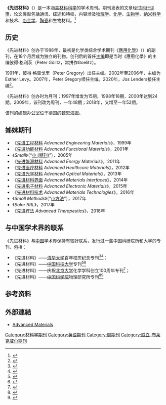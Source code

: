 {{Infobox Journal
| cover = 
| discipline = [[材料科学|材料科学]]
| native_title = Advanced Materials
| abbreviation = Adv. Mater.
| website = http://onlinelibrary.wiley.com/journal/10.1002/(ISSN)1521-4095
| editor = 彼得·格雷戈里
| frequency = 周刊
| impact = 25.809
| impact-year = 2018
| language= 英语
| link1 = http://www.materialsviews.com
| link1-name = Advanced Materials News Service
| publisher = [[约翰威立|Wiley-VCH]]
| country = [[德国|德国]]
| history = 1989年至今
| ISSN = 0935-9648
| eISSN = 1521-4095
}}

'''《先进材料》'''（{{lang-en|'''''Advanced Materials'''''}}）是一本涵盖[[材料科学|材料科学]]的学术周刊。期刊发表的文章经过[[同行评审|同行评审]]，论文类型包括通讯、综述和特稿，内容涉及[[物理学|物理学]]、[[化学|化学]]、[[生物学|生物学]]、[[纳米科学|纳米科学]]和技术、[[冶金学|冶金学]]、[[陶瓷|陶瓷]]和生物材料。<ref>{{cite web
 |title=Advanced Materials Overview
 |url=http://onlinelibrary.wiley.com/journal/10.1002/(ISSN)1521-4095/homepage/ProductInformation.html
 |publisher=Wiley Online Library
 |accessdate=2009-12-22
 |language=en
 |archive-date=2010-08-23
 |archive-url=https://web.archive.org/web/20100823103338/http://onlinelibrary.wiley.com/journal/10.1002/(ISSN)1521-4095/homepage/ProductInformation.html
 |dead-url=no
 }}</ref>

== 历史 ==
《先进材料》创办于1988年，最初是化学类综合学术期刊《[[应用化学_(期刊)|應用化學]]》（{{lang-de|Angewandte Chemie}}）的副刊，在18个月后成为独立的刊物。创刊后的首任[[主编|主编]]即是当时《應用化學》的主编彼得·格利茨（Peter Gölitz，常拼作Goelitz）。

1991年，彼得·格雷戈里（Peter Gregory）出任主编。2002年至2006年，主编为Esther Levy。2007年，Peter Gregory续任主编。2020年，Jos Lenders接任主编<ref>{{cite web |author=Jose Oliveira |title=AM：Jos Lenders博士将担任《先进材料》新主编　Appointment of Jos Lenders as Editor-in-Chief of Advanced Materials |url=https://www.sohu.com/a/396937885_771637 |date=2020-05-22 |website=搜狐网 |language=en |accessdate=2021-09-13}}</ref>。

《先进材料》创办时为月刊；1997年增发为15期，1998年18期，2000年达到24期。2009年，该刊改为周刊，一年48期；2018年，又增至一年52期。

该刊的编辑办公室位于德国的[[魏恩海姆|魏恩海姆]]。

== 姊妹期刊 ==
* 《[[先进工程材料|先进工程材料]] ''Advanced Engineering Materials''》，1999年
* 《[[先进功能材料|先进功能材料]] ''Advanced Functional Materials''》，2001年
* 《''Small''》（“[[小_(期刊)|小 (期刊)]]”），2005年
* 《[[先进能源材料|先进能源材料]] ''Advanced Energy Materials''》，2011年
* 《[[先进医疗材料|先进医疗材料]] ''Advanced Healthcare Materials''》，2012年
* 《[[先进光学材料|先进光学材料]] ''Advanced Optical Materials''》，2013年
* 《[[先进材料界面|先进材料界面]] ''Advanced Materials Interfaces''》，2014年
* 《[[先进电子材料|先进电子材料]] ''Advanced Electronic Materials''》，2015年
* 《[[先进材料技术|先进材料技术]] ''Advanced Materials Technologies''》，2016年
* 《''Small Methods''》（“[[小方法|小方法]]”），2017年
* 《''Solar RRL''》，2017年
* 《[[先进疗法|先进疗法]] ''Advanced Therapeutics''》，2018年

== 与中国学术界的联系 ==
《先进材料》与[[中华人民共和国|中国]]学术界保持有较好联系，发行过一些中国科研院所和大学的专刊，包括：
* 《先进材料》——[[清华大学|清华大学]]百年校庆纪念专刊<ref name="《先进材料》－清华">{{cite web |url=http://news.sciencenet.cn/htmlnews/2011/3/244557.shtm |title=《先进材料》推出清华大学百年校庆纪念专刊 |publisher=[[科学网|科学网]] |accessdate=2011年1月10日 |language=zh |archive-date=2011年3月7日 |archive-url=https://web.archive.org/web/20110307025505/http://news.sciencenet.cn/htmlnews/2011/3/244557.shtm |dead-url=no }}</ref><ref name="Advanced Materials－Tsinghua">{{cite journal|author=Xi Zhang|url=http://onlinelibrary.wiley.com/doi/10.1002/adma.201190021/abstract|title=Chemistry and Physics at Play in Materials Science: the Centennial Celebration of Tsinghua University|journal=Advanced Materials|volume=23|issue=9|pages=1035|doi=10.1002/adma.201190021|year=2011|language=en|access-date=2011-03-05|archive-date=2011-03-09|archive-url=https://web.archive.org/web/20110309112415/http://onlinelibrary.wiley.com/doi/10.1002/adma.201190021/abstract|dead-url=no}}</ref>；
* 《先进材料》——[[中国科技大学|中国科技大学]]专刊<ref name="《先进材料》－中科大">{{cite web |url=http://news.sciencenet.cn/htmlnews/2010/5/231637.shtm |title=《先进材料》出版中国科大专刊 |publisher=[[科学网|科学网]] |accessdate=2011年1月10日 |language=zh |archive-date=2010年11月14日 |archive-url=https://web.archive.org/web/20101114042436/http://news.sciencenet.cn/htmlnews/2010/5/231637.shtm |dead-url=no }}</ref><ref>{{cite journal|journal=Advanced Materials|title=USTC: A Powerhouse of Talent|pages=1897–1899|author=Younan Xia and Shuhong Yu|issue=17|volume=22|doi=10.1002/adma.201000203|url=http://onlinelibrary.wiley.com/doi/10.1002/adma.201000203/abstract|language=en|access-date=2012-09-30|archive-date=2015-01-23|archive-url=https://web.archive.org/web/20150123155533/http://onlinelibrary.wiley.com/doi/10.1002/adma.201000203/abstract|dead-url=no}}</ref>
* 《先进材料》——庆祝[[北京大学|北京大学]]化学学科创立100周年专刊<ref name="《先进材料》－北大">{{cite web |url=http://news.sciencenet.cn/htmlnews/2010/4/230420.shtm |title=《先进材料》出专刊庆祝北京大学化学学科创立100周年 |publisher=[[科学网|科学网]] |accessdate=2011年1月10日 |language=zh |archive-date=2010年11月14日 |archive-url=https://web.archive.org/web/20101114042322/http://news.sciencenet.cn/htmlnews/2010/4/230420.shtm |dead-url=no }}</ref>；
* 《先进材料》——[[中国科学院|中国科学院]]物理研究所专刊<ref name="《先进材料》－中科院物理所">{{cite web |url=http://news.sciencenet.cn/htmlnews/2009/12/226130.shtm |title=《先进材料》出版中科院物理所专刊 |publisher=[[科学网|科学网]] |accessdate=2011年1月10日 |language=zh |archive-date=2010年11月15日 |archive-url=https://web.archive.org/web/20101115090209/http://news.sciencenet.cn/htmlnews/2009/12/226130.shtm |dead-url=no }}</ref><ref>{{cite journal|author=Yupeng Wang|title=Materials Science at the Institute of Physics, Chinese Academy of Sciences|journal=Advanced Materials|year=2009|volume=21|issue=45|pages=4522|doi=10.1002/adma.200901086|url=http://onlinelibrary.wiley.com/doi/10.1002/adma.200901086/abstract|language=en}}</ref>

== 参考资料 ==
{{reflist}}

==外部連結==
* [http://onlinelibrary.wiley.com/journal/10.1002/(ISSN)1521-4095 Advanced Materials]{{Wayback|url=http://onlinelibrary.wiley.com/journal/10.1002/(ISSN)1521-4095 |date=20120930103513 }}

[[Category:材料学期刊|Category:材料学期刊]]
[[Category:英语期刊|Category:英语期刊]]
[[Category:周期刊|Category:周期刊]]
[[Category:威立-布莱克威尔期刊|Category:威立-布莱克威尔期刊]]